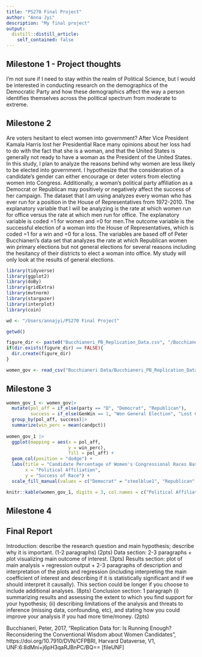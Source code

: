 ```yaml
---
title: "PS270 Final Project"
author: "Anna Jyi"
description: "My final project"
output:
  distill::distill_article:
    self_contained: false
---
```


## Milestone 1 - Project thoughts

I'm not sure if I need to stay within the realm of Political Science, but I would be interested in conducting research on the demographics of the Democratic Party and how these demographics affect the way a person identifies themselves across the political spectrum from moderate to extreme.  

## Milestone 2 

Are voters hesitant to elect women into government? After Vice President Kamala Harris lost her Presidential Race many opinions about her loss had to do with the fact that she is a woman, and that the United States is generally not ready to have a woman as the President of the United States. In this study, I plan to analyze the reasons behind why women are less likely to be elected into government. I hypothesize that the consideration of a candidate's gender can either encourage or deter voters from electing women into Congress. Additionally, a woman's political party affiliation as a Democrat or Republican may positively or negatively affect the success of her campaign. The dataset that I am using analyzes every woman who has ever run for a position in the House of Representatives from 1972-2010. The explanatory variable that I will be analyzing is the rate at which women run for office versus the rate at which men run for office. The explanatory variable is coded =1 for women and =0 for men.The outcome variable is the successful election of a woman into the House of Representatives, which is coded =1 for a win and =0 for a loss. The variables are based off of Peter Bucchianeri's data set that analyzes the rate at which Republican women win primary elections but not general elections for several reasons including the hesitancy of their districts to elect a woman into office. My study will only look at the results of general elections.  


```r
library(tidyverse)
library(ggplot2)
library(doBy)
library(gridExtra)
library(mvtnorm)
library(stargazer)
library(interplot)
library(coin)

wd <- "/Users/annajyi/PS270 Final Project"  

getwd()

figure_dir <- paste0("Bucchianeri_PB_Replication_Data.csv", "/Bucchianeri Data/")
if(dir.exists(figure_dir) == FALSE){
  dir.create(figure_dir)
}

women_gov <- read_csv("Bucchianeri Data/Bucchianeri_PB_Replication_Data.csv")
```


## Milestone 3 
```r
women_gov_1 <- women_gov|>
  mutate(pol_aff = if_else(party == "D", "Democrat", "Republican"),
         success = if_else(GenWin == 1, "Won General Election", "Lost General Election"))|>
  group_by(pol_aff, success)|>
  summarize(win_perc = mean(candpct)) 
  
women_gov_1 |>
  ggplot(mapping = aes(x = pol_aff, 
                       y = win_perc), 
                       fill = pol_aff) + 
  geom_col(position = "dodge") + 
  labs(title = "Candidate Percentage of Women's Congressional Races Based on Political Party", 
       x = "Political Affiliation",
       y = "Success of Race") +
  scale_fill_manual(values = c("Democrat" = "steelblue1", "Republican" = "indianred1"))

knitr::kable(women_gov_1, digits = 3, col.names = c("Political Affiliation","Success of Race","Average Percentage of Candidate Votes"))
```
## Milestone 4


## Final Report 
Introduction: describe the research question and main hypothesis; describe why it is important. (1-2 paragraphs) (2pts)
Data section: 2-3 paragraphs + plot visualizing main outcome of interest. (3pts)
Results section: plot of main analysis + regression output + 2-3 paragraphs of description and interpretation of the plots and regression (including interpreting the main coefficient of interest and describing if it is statistically significant and if we should interpret it causally). This section could be longer if you choose to include additional analyses. (8pts)
Conclusion section: 1 paragraph (i) summarizing results and assessing the extent to which you find support for your hypothesis; (ii) describing limitations of the analysis and threats to inference (missing data, confounding, etc), and stating how you could improve your analysis if you had more time/money. (2pts)


Bucchianeri, Peter, 2017, "Replication Data for: Is Running Enough? Reconsidering the Conventional Wisdom about Women Candidates", https://doi.org/10.7910/DVN/CFPBRI, Harvard Dataverse, V1, UNF:6:8dMni+j6pH3qaRJBnPC/BQ== [fileUNF]
